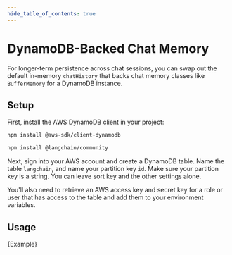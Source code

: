 ```yaml
---
hide_table_of_contents: true
---
```



# DynamoDB-Backed Chat Memory

For longer-term persistence across chat sessions, you can swap out the default in-memory `chatHistory` that backs chat memory classes like `BufferMemory` for a DynamoDB instance.

## Setup

First, install the AWS DynamoDB client in your project:

```bash npm2yarn
npm install @aws-sdk/client-dynamodb
```


<IntegrationInstallTooltip></IntegrationInstallTooltip>

```bash npm2yarn
npm install @langchain/community
```

Next, sign into your AWS account and create a DynamoDB table. Name the table `langchain`, and name your partition key `id`. Make sure your partition key is a string. You can leave sort key and the other settings alone.

You'll also need to retrieve an AWS access key and secret key for a role or user that has access to the table and add them to your environment variables.

## Usage


<CodeBlock language="typescript">{Example}</CodeBlock>
